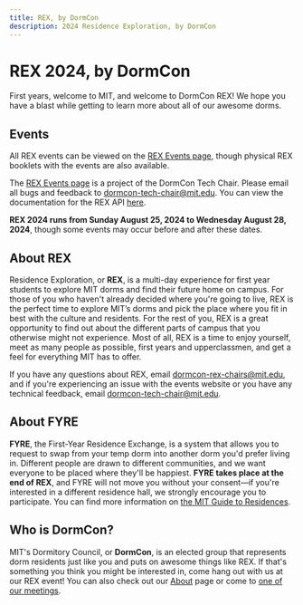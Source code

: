 ```yaml
---
title: REX, by DormCon
description: 2024 Residence Exploration, by DormCon
---
```


# REX 2024, by DormCon

First years, welcome to MIT, and welcome to DormCon REX! We hope you have a
blast while getting to learn more about all of our awesome dorms.

## Events

All REX events can be viewed on the [REX Events page](/rex/events), though
physical REX booklets with the events are also available.


<TRexEntryButton />

The [REX Events page](/rex/events) is a project of the DormCon Tech Chair.
Please email all bugs and feedback to dormcon-tech-chair@mit.edu. You can view
the documentation for the REX API [here](/rex/api).

**REX 2024 runs from Sunday August 25, 2024 to Wednesday August 28, 2024**,
though some events may occur before and after these dates.

## About REX

Residence Exploration, or **REX**, is a multi-day experience for first year
students to explore MIT dorms and find their future home on campus. For those of
you who haven't already decided where you're going to live, REX is the perfect
time to explore MIT’s dorms and pick the place where you fit in best with the
culture and residents. For the rest of you, REX is a great opportunity to find
out about the different parts of campus that you otherwise might not experience.
Most of all, REX is a time to enjoy yourself, meet as many people as possible,
first years and upperclassmen, and get a feel for everything MIT has to offer.

If you have any questions about REX, email dormcon-rex-chairs@mit.edu, and if
you're experiencing an issue with the events website or you have any technical
feedback, email dormcon-tech-chair@mit.edu.

## About FYRE

**FYRE**, the First-Year Residence Exchange, is a system that allows you to
request to swap from your temp dorm into another dorm you'd prefer living in.
Different people are drawn to different communities, and we want everyone to be
placed where they'll be happiest. **FYRE takes place at the end of REX**, and
FYRE will not move you without your consent—if you're interested in a different
residence hall, we strongly encourage you to participate. You can find more
information on
[the MIT Guide to Residences](https://mitguidetoresidences.mit.edu/first-year-housing-process).

## Who is DormCon?

MIT's Dormitory Council, or **DormCon**, is an elected group that represents
dorm residents just like you and puts on awesome things like REX. If that's
something you think you might be interested in, come hang out with us at our REX
event! You can also check out our [About](/about) page or come to
[one of our meetings](/about/meetings).
